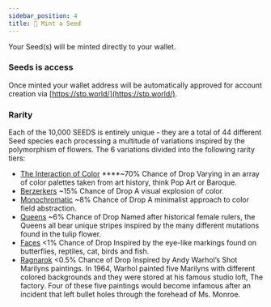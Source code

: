 ```yaml
---
sidebar_position: 4
title: 🧩 Mint a Seed
---
```


<head>
<!-- Primary Meta Tags -->
<title>🌱 (stp) seeds 🌱</title>
<meta name="title" content="🌱 (stp) seeds 🌱">
<meta name="description" content="Seeds is a collection of NFTs created by Serving the People’s founder artist Lucien Smith. The primary purpose of Seeds is to support the Serving the People organization. Think of Seeds as a lifetime membership to our organization, by being a Seeds holder you are participating in the formation of a creator community.">

<!-- Open Graph / Facebook -->

<meta property="og:type" content="website">
<meta property="og:url" content="https://docs.stp.world/mint-a-seed">
<meta property="og:title" content="🌱 (stp) seeds 🌱">
<meta property="og:description" content="Seeds is a collection of NFTs created by Serving the People’s founder artist Lucien Smith. The primary purpose of Seeds is to support the Serving the People organization. Think of Seeds as a lifetime membership to our organization, by being a Seeds holder you are participating in the formation of a creator community.">
<meta property="og:image" content="https://docs.stp.world/img/seed.gif">

<!-- Twitter -->

<meta property="twitter:card" content="summary_large_image">
<meta property="twitter:url" content="https://docs.stp.world/mint-a-seed">
<meta property="twitter:title" content="🌱 (stp) seeds 🌱">
<meta property="twitter:description" content="Seeds is a collection of NFTs created by Serving the People’s founder artist Lucien Smith. The primary purpose of Seeds is to support the Serving the People organization. Think of Seeds as a lifetime membership to our organization, by being a Seeds holder you are participating in the formation of a creator community.">
<meta property="twitter:image" content="https://docs.stp.world/img/seed.gif">
</head>


Your Seed(s) will be minted directly to your wallet.

<MintSeed />

### Seeds is access

Once minted your wallet address will be automatically approved for account creation via [https://stp.world/](https://stp.world/).

### Rarity

Each of the 10,000 SEEDS is entirely unique - they are a total of 44 different Seed species each processing a multitude of variations inspired by the polymorphism of flowers. The 6 variations divided into the following rarity tiers:

- [The Interaction of Color](https://opensea.io/collection/seeds-luciensmith?search[sortAscending]=true&search[sortBy]=PRICE&search[stringTraits][0][name]=Type&search[stringTraits][0][values][0]=Interaction%20of%20Color) \*\*\*\*~70% Chance of Drop Varying in an array of color palettes taken from art history, think Pop Art or Baroque.
- [Berzerkers](https://opensea.io/collection/seeds-luciensmith?search[sortAscending]=true&search[sortBy]=PRICE&search[stringTraits][0][name]=Type&search[stringTraits][0][values][0]=Berzerkers) ~15% Chance of Drop A visual explosion of color.
- [Monochromatic](https://opensea.io/collection/seeds-luciensmith?search[sortAscending]=true&search[sortBy]=PRICE&search[stringTraits][0][name]=Type&search[stringTraits][0][values][0]=Monochromatic) ~8% Chance of Drop A minimalist approach to color field abstraction.
- [Queens](https://opensea.io/collection/seeds-luciensmith?search[sortAscending]=true&search[sortBy]=PRICE&search[stringTraits][0][name]=Type&search[stringTraits][0][values][0]=Queens) ~6% Chance of Drop Named after historical female rulers, the Queens all bear unique stripes inspired by the many different mutations found in the tulip flower.
- [Faces](https://opensea.io/collection/seeds-luciensmith?search[sortAscending]=true&search[sortBy]=PRICE&search[stringTraits][0][name]=Type&search[stringTraits][0][values][0]=Faces) <1% Chance of Drop Inspired by the eye-like markings found on butterflies, reptiles, cat, birds and fish.
- [Ragnarok](https://opensea.io/collection/seeds-luciensmith?search[sortAscending]=true&search[sortBy]=PRICE&search[stringTraits][0][name]=Type&search[stringTraits][0][values][0]=Ragnarok) <0.5% Chance of Drop Inspired by Andy Warhol’s Shot Marilyns paintings. In 1964, Warhol painted five Marilyns with different colored backgrounds and they were stored at his famous studio loft, The factory. Four of these five paintings would become infamous after an incident that left bullet holes through the forehead of Ms. Monroe.
